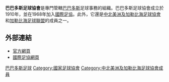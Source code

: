 {{國家足協
|Name               = 巴巴多斯足球協會 
|Logo               = <!-- 檔案不存在 Barbados FA.png ，可從英文維基百科取得 -->
|Founded            = 1910年
|FIFA affiliation   = 1968年
|Region             = [[中北美洲及加勒比海足球協會|中北美洲及加勒比海足球協會]]
|Region affiliation = 1968年
|Subregion             = [[加勒比海足球聯盟|加勒比海足球聯盟]]
|Subregion affiliation = ?
|President          = Ronald Jones
}}

'''巴巴多斯足球協會'''是專門管轄[[巴巴多斯|巴巴多斯]]足球事務的組織。巴巴多斯足球協會成立於1910年，並在1968年加入[[國際足協|國際足協]]。此外，它還是[[中北美洲及加勒比海足球協會|中北美洲及加勒比海足球協會]]和[[加勒比海足球聯盟|加勒比海足球聯盟]]的成員之一。

==外部連結==
* [http://www.barbadosfa.com/home/ 官方網頁] {{Wayback|url=http://www.barbadosfa.com/home/ |date=20130706005010 }}
* [http://www.fifa.com/associations/association=brb/index.html 國際足協網頁] {{Wayback|url=http://www.fifa.com/associations/association=brb/index.html |date=20130921101152 }}

{{中北美洲及加勒比海足球協會成員}}

[[Category:巴巴多斯足球|]]
[[Category:國家足球協會|Category:國家足球協會]]
[[Category:中北美洲及加勒比海足球協會成員|Category:中北美洲及加勒比海足球協會成員]]
